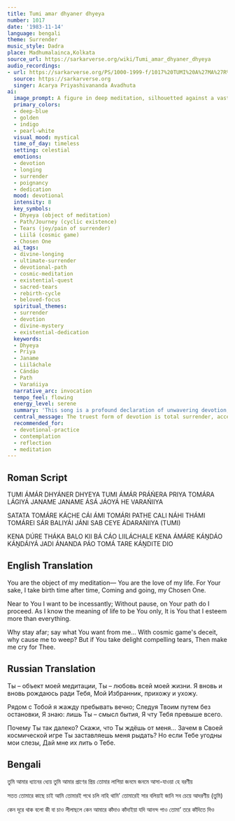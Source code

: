 ```yaml
---
title: Tumi amar dhyaner dhyeya
number: 1017
date: '1983-11-14'
language: bengali
theme: Surrender
music_style: Dadra
place: Madhumalainca,Kolkata
source_url: https://sarkarverse.org/wiki/Tumi_amar_dhyaner_dhyeya
audio_recordings:
- url: https://sarkarverse.org/PS/1000-1999-f/1017%20TUMI%20A%27MA%27R%20DHYANERA%20DHYEYA.mp3
  source: https://sarkarverse.org
  singer: Acarya Priyashivananda Avadhuta
ai:
  image_prompt: A figure in deep meditation, silhouetted against a vast, swirling cosmic canvas of deep indigo and gold. Ethereal golden light radiates from a single point above the meditator's head, symbolizing the 'Dhyeya' (object of meditation). A single, luminous, pearl-white tear traces a path down the cheek, dissolving into the celestial energy, representing the ultimate surrender of pain (Liilá) for the joy of devotion. The overall composition should be mystical, emphasizing profound internal focus and cosmic connection.
  primary_colors:
  - deep-blue
  - golden
  - indigo
  - pearl-white
  visual_mood: mystical
  time_of_day: timeless
  setting: celestial
  emotions:
  - devotion
  - longing
  - surrender
  - poignancy
  - dedication
  mood: devotional
  intensity: 8
  key_symbols:
  - Dhyeya (object of meditation)
  - Path/Journey (cyclic existence)
  - Tears (joy/pain of surrender)
  - Liilá (cosmic game)
  - Chosen One
  ai_tags:
  - divine-longing
  - ultimate-surrender
  - devotional-path
  - cosmic-meditation
  - existential-quest
  - sacred-tears
  - rebirth-cycle
  - beloved-focus
  spiritual_themes:
  - surrender
  - devotion
  - divine-mystery
  - existential-dedication
  keywords:
  - Dhyeya
  - Priya
  - Janame
  - Liiláchale
  - Cándáo
  - Path
  - Varańiiya
  narrative_arc: invocation
  tempo_feel: flowing
  energy_level: serene
  summary: 'This song is a profound declaration of unwavering devotion, where the speaker affirms the Divine as the central focus of meditation and the sole reason for existence across infinite lifetimes. It expresses the paradox of spiritual life: questioning the Beloved''s perceived distance and the pain caused by the ''cosmic game,'' yet ultimately surrendering by embracing the tears if they bring joy to the Divine.'
  central_message: The truest form of devotion is total surrender, accepting all experiences, even suffering, as a cherished part of the Divine's playful presence (Liilá).
  recommended_for:
  - devotional-practice
  - contemplation
  - reflection
  - meditation
---
```


## Roman Script

TUMI ÁMÁR DHYÁNER DHYEYA
TUMI ÁMÁR PRÁŃERA PRIYA
TOMÁRA LÁGIYÁ JANAME JANAME
ÁSÁ JÁOYÁ HE VARAŃIIYA

SATATA TOMÁRE KÁCHE CÁI ÁMI
TOMÁRI PATHE CALI NÁHI THÁMI
TOMÁREI SÁR BALIYÁI JÁNI
SAB CEYE ÁDARAŃIIYA (TUMI)

KENA DÚRE THÁKA BALO KII BÁ CÁO
LIILÁCHALE KENA ÁMÁRE KÁṊDÁO
KÁṊDÁIYÁ JADI ÁNANDA PÁO
TOMÁ TARE KÁṊDITE DIO

## English Translation

You are the object of my meditation—
You are the love of my life.
For Your sake, I take birth time after time,
Coming and going, my Chosen One.

Near to You I want to be incessantly;
Without pause, on Your path do I proceed.
As I know the meaning of life to be You only,
It is You that I esteem more than everything.

Why stay afar; say what You want from me...
With cosmic game's deceit, why cause me to weep?
But if You take delight compelling tears,
Then make me cry for Thee.

## Russian Translation

Ты – объект моей медитации,
Ты – любовь всей моей жизни.
Я вновь и вновь рождаюсь ради Тебя,
Мой Избранник, прихожу и ухожу.

Рядом с Тобой я жажду пребывать вечно;
Следуя Твоим путем без остановки,
Я знаю: лишь Ты – смысл бытия,
Я чту Тебя превыше всего.

Почему Ты так далеко? Скажи,
что Ты ждёшь от меня…
Зачем в Своей космической игре
Ты заставляешь меня рыдать?
Но если Тебе угодны мои слезы,
Дай мне их лить о Тебе.

## Bengali

তুমি আমার ধ্যানের ধ্যেয়
তুমি আমার প্রাণের প্রিয়
তোমার লাগিয়া জনমে জনমে
আসা-যাওয়া হে বরণীয়

সতত তোমারে কাছে চাই আমি
তোমারই পথে চলি নাহি থামি’
তোমারেই সার বলিয়াই জানি
সব চেয়ে আদরণীয় (তুমি)

কেন দূরে থাক বলো কী বা চাও
লীলাছলে কেন আমারে কাঁদাও
কাঁদাইয়া যদি আনন্দ পাও
তোমা’ তরে কাঁদিতে দিও
